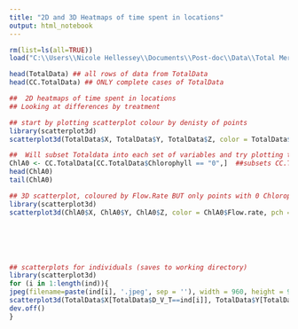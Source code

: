 ```yaml
---
title: "2D and 3D Heatmaps of time spent in locations"
output: html_notebook
---
```



```r
rm(list=ls(all=TRUE))
load("C:\\Users\\Nicole Hellessey\\Documents\\Post-doc\\Data\\Total Merged Data File.Rdata")

head(TotalData) ## all rows of data from TotalData
head(CC.TotalData) ## ONLY complete cases of TotalData

##  2D heatmaps of time spent in locations
## Looking at differences by treatment

## start by plotting scatterplot colour by denisty of points
library(scatterplot3d)
scatterplot3d(TotalData$X, TotalData$Y, TotalData$Z, color = TotalData$Flow.rate, pch = 20, xlab = "X Axis (m)", ylab = "Y Axis (m)", zlab = "Z Axis (m)", cex.symbols = 0.5, )

##  Will subset Totaldata into each set of variables and try plotting this again
ChlA0 <- CC.TotalData[CC.TotalData$Chlorophyll == "0",]  ##subsets CC.TotalData by Chlorophyll but only selects rows where Chlorophyll = 0
head(ChlA0)
tail(ChlA0)

## 3D scatterplot, coloured by Flow.Rate BUT only points with 0 Chlorophyll
library(scatterplot3d)
scatterplot3d(ChlA0$X, ChlA0$Y, ChlA0$Z, color = ChlA0$Flow.rate, pch = 20, xlab = "X Axis (m)", ylab = "Y Axis (m)", zlab = "Z Axis (m)", main = "Chlorophyll = 0, colour = Flow Rate", cex.symbols = 0.5, )






## scatterplots for individuals (saves to working directory)
library(scatterplot3d)
for (i in 1:length(ind)){
jpeg(filename=paste(ind[i], '.jpeg', sep = ''), width = 960, height = 960)
scatterplot3d(TotalData$X[TotalData$D_V_T==ind[i]], TotalData$Y[TotalData$D_V_T==ind[i]], TotalData$Z[TotalData$D_V_T==ind[i]], pch = 20, xlab = "X Axis (m)", ylab = "Y Axis (m)", zlab = "Z Axis (m)", main = ind[i], cex.symbols = 0.5)
dev.off()
}



```

